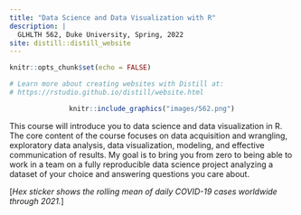 ```yaml
---
title: "Data Science and Data Visualization with R"
description: |
  GLHLTH 562, Duke University, Spring, 2022
site: distill::distill_website
---
```


```r
knitr::opts_chunk$set(echo = FALSE)

# Learn more about creating websites with Distill at:
# https://rstudio.github.io/distill/website.html

```

<center>
```r
knitr::include_graphics("images/562.png")
```
</center>

This course will introduce you to data science and data visualization in R. The core content of the course focuses on data acquisition and wrangling, exploratory data analysis, data visualization, modeling, and effective communication of results. My goal is to bring you from zero to being able to work in a team on a fully reproducible data science project analyzing a dataset of your choice and answering questions you care about.

[*Hex sticker shows the rolling mean of daily COVID-19 cases worldwide through 2021.*]
